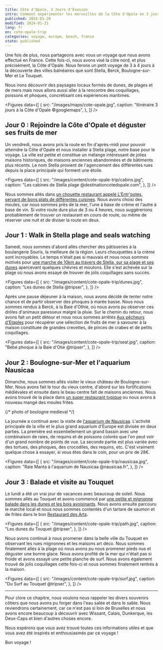```yaml
---
title: Côte d'Opale, 3 Jours d'Évasion
intro: Comment expérimenter les merveilles de la Côte d'Opale en 3 jours ? Un guide au travers de Boulogne-sur-Mer, Nausicaa, Le Touquet et Stella.
published: 2024-01-20
modified: 2024-01-21
lang: fr
en: cote-opale-trip
categories: voyage, europe, beach, france
state: published
---
```



Une fois de plus, nous partageons avec vous un voyage que nous avons effectué en France. Cette fois-ci, nous avons visé la côte nord, et plus précisément, la Côte d'Opale. Nous ferons un petit voyage de 3 à 4 jours à la découverte des villes balnéaires que sont Stella, Berck, Boulogne-sur-Mer et Le Touquet.

Nous irons découvrir des paysages locaux formés de dunes, de plages et de mers mais nous allons aussi aller à la rencontre des coquillages, poissons et phoques, concrétisant ces expériences maritimes.

<Figures
  data={[
    {
      src: "/images/maps/cote-opale.jpg",
      caption: "Itinéraire 3 jours à la Côte d'Opale ©googlemaps",
    },
  ]}
/>

## Jour 0 : Rejoindre la Côte d'Opale et déguster ses fruits de mer

Un vendredi, nous avons pris la route en fin d'après-midi pour pouvoir atteindre la Côte d'Opale et nous installer à Stella plage, notre base pour le voyage. La ville est petite et constitue un mélange intéressant de jolies maisons historiques, de maisons anciennes abandonnées et de bâtiments plus récents. Le nom Stella provient de l'agencement des différentes rues depuis la place principale qui forment une étoile.

<Figures
  data={[
    {
      src: "/images/content/cote-opale-trip/cabins.jpg",
      caption: "Les cabines de Stella plage @destinationcotedopale.com",
    },
  ]}
/>

Nous sommes allés dans <a href="https://www.lentrpotes.fr/" target="_blank">un chouette restaurant appelé L'Entr'potes, servant de bons plats de différentes cuisines</a>. Nous avons choisi des moules, car nous sommes près de la mer, l'une à base de crème et l'autre à base de vin. Si votre route dure plus de 3 ou 4 heures, nous suggérerions probablement de trouver un restaurant en cours de route, ou même de réserver une nuit et de diviser la route en deux.

## Jour 1 : Walk in Stella plage and seals watching

Samedi, nous sommes d'abord allés chercher des pâtisseries à la boulangerie Souris, la meilleure de la région. Leurs chouquettes à la crème sont incroyables. Le temps n'était pas si mauvais et nous nous sommes motivés pour <a href="https://www.komoot.com/fr-fr/smarttour/16592034" target="_blank">une marche de 10km au travers de Stella, sur sa plage et ses dunes</a> apercevant quelques chèvres et moutons. Elle s'est achevée sur la plage où nous avons essayé de trouver de jolis coquillages sans succès.

<Figures
  data={[
    {
      src: "/images/content/cote-opale-trip/dunes.jpg",
      caption: "Les dunes de Stella @tripser",
    },
  ]}
/>

Après une pause déjeuner à la maison, nous avons décidé de tenter notre chance et de partir observer des phoques à marée basse. Nous nous sommes rendus à Berck, à la Baie d'Othie, où nous avons pu observer ces drôles d'animaux paresseux malgré la pluie. Sur le chemin du retour, nous avons fait un petit détour et nous nous sommes arrêtés <a href="https://maps.app.goo.gl/mrsrAFYMJk2xFeAj7" target="_blank">Aux pêcheurs d'Etaples</a> pour récupérer une sélection de fruits de mer à savourer à la maison constituée de grandes crevettes, de pinces de crabes et de petits coquillages.

<Figures
  data={[
    {
      src: "/images/content/cote-opale-trip/seal.jpg",
      caption: "Bébé phoque à la Baie d'Otie @tripser",
    },
  ]}
/>

## Jour 2 : Boulogne-sur-Mer et l'aquarium Nausicaa

Dimanche, nous sommes allés visiter le vieux château de Boulogne-sur-Mer. Nous avons fait le tour du vieux centre, d'abord sur les fortifications médiévales et ensuite dans le beau centre fait de maisons anciennes. Nous avons trouvé de la place dans <a href="https://www.le-swan.fr/" target="_blank">un super restaurant typique</a> ou nous avons à nouveau mangé des moules frites.

{/* photo of boulogne medieval */}

La journée a continué avec la visite de <a href="https://www.nausicaa.fr/fr" target="_blank">l'aquarium de Nausicaa</a>. L'activité principale de la ville et le plus grand aquarium d'Europe est divisée en deux parties. La première est essentiellement un grand bassin avec une combinaison de raies, de requins et de poissons colorés que l'on peut voir d'un grand nombre de points de vue. La seconde partie est plus variée avec des tortues, des phoques, des crocodiles, des requins, etc. C'est vraiment quelque chose à essayer, si vous êtes dans le coin, pour un prix de 28€.

<Figures
  data={[
    {
      src: "/images/content/cote-opale-trip/nausicaa.jpg",
      caption: "Raie Manta à l'aquarium de Nausicaa @nausicaa.fr",
    },
  ]}
/>

## Jour 3 : Balade et visite au Touquet

Le lundi a été un vrai jour de vacances avec beaucoup de soleil. Nous sommes allés au Touquet et avons commencé par <a href="https://www.letouquet.com/le-touquet-paris-plage/ambiances-quartiers/espaces-dunaires/" target="_blank">une petite et mignonne balade dans les dunes et les bois avoisinants</a>. Nous avons ensuite parcouru le marché local et nous nous sommes contentés d'un tartare de saumon et de frites dans le bon <a href="https://le-restaurant-des-arts.fr/" target="_blank">Restaurant des Arts</a>.

<Figures
  data={[
    {
      src: "/images/content/cote-opale-trip/path.jpg",
      caption: "Les dunes du Touquet @tripser",
    },
  ]}
/>

Nous avons continué à nous promener dans la belle ville du Touquet en observant les rues mignonnes et les maisons art déco. Nous sommes finalement allés à la plage où nous avons pu nous promener pieds nus et déguster une bonne glace. Nous avons profité de la mer qui n'était pas si froide et avons essayé une petite planche de surf. Nous avons également trouvé de jolis coquillages cette fois-ci et nous sommes finalement rentrés à la maison.

<Figures
  data={[
    {
      src: "/images/content/cote-opale-trip/surf.jpg",
      caption: "Du Surf au Touquet @tripser",
    },
  ]}
/>

<hr />

Pour clore ce chapitre, nous voulons nous rappeler les divers souvenirs côtiers que nous avons pu forger dans l'eau salée et dans le sable. Nous reviendrons certainement, car ce n'est pas si loin de Bruxelles et nous avons encore beaucoup à découvrir avec Wissant, Calais, Dunkerque, les Deux-Caps et bien d'autres choses encore.

Nous espérons que vous avez trouvé toutes ces informations utiles et que vous avez été inspirés et enthousiasmés par ce voyage !

Bon voyage !

